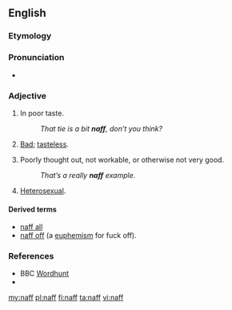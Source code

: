 {{also|Naff}}
==English==

===Etymology===
{{unk.}}

===Pronunciation===
* {{rhymes|æf}}

===Adjective===
{{en-adj|er}}

# {{British|_|slang}} In poor taste.
#: ''That tie is a bit '''naff''', don’t you think?''
# {{context|Polari}} [[bad|Bad]]; [[tasteless]].
# {{British|_|slang}} Poorly thought out, not workable, or otherwise not very good.
#: ''That’s a really '''naff''' example.''
# {{context|Polari}} [[heterosexual|Heterosexual]].

====Derived terms====
* [[naff all]]
* [[naff off]] (a [[euphemism]] for fuck off).

===References===
* BBC [[w:Wordhunt|Wordhunt]]
* {{R:OneLook}}

[[my:naff]]
[[pl:naff]]
[[fi:naff]]
[[ta:naff]]
[[vi:naff]]
